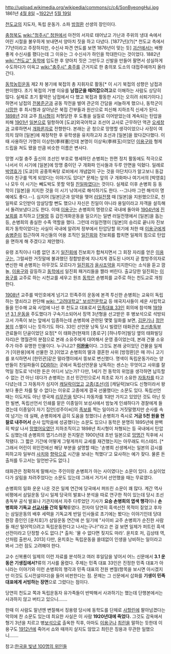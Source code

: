 http://upload.wikimedia.org/wikipedia/commons/c/c4/SonByeongHui.jpg
1861년 [[4월 8일]] ~[[1922년]] [[5월 19일]]

[[천도교]]의 지도자, 독립 운동가. 소파 [[방정환]] 선생의 장인이다.

[[충청북도]] [[wiki:"청주시" 청원]]에서 아전의 서자로 태어났고 가난과 주위의 냉대 속에서 어린 시절을 불우하게 보내면서 양아치 짓을 하고 다녔다. [1877년](?)[* 천도교 측에서 77년이라고 주장하지만, 수신사 파견 연도를 보면 1876년이 맞는 듯] [[괴산]]에서는 배짱 좋게 수신사를 팼다는데 그 이유는 그 수신사가 하인을 학대한다는 것이었다. 1882년 [[wiki:"천도교" 동학]]에 입도한 후 양아치 짓은 그만두고 신발을 만들어 팔면서 성실하게 수도하다가 이윽고 [[wiki:"충주시" 충주]]를 근거지로 한 충의포 도소의 대접주에까지 올라간다.

[[동학농민운동]] 제2 차 봉기에 북접의 총 지휘자로 활동[* 이 시기 북접의 성향은 남접과 판이했다. 초기 북접의 거병 이유를 '''남접군을 때려잡으려고'''로 이해하는 사람도 상당히 많다. 실제로 초기 활약은 남접에서 다 했고 북접과 활동한 시기는 오히려 쇠퇴기이다.]하면서 남접의 [[전봉준]]군과 공동 작전을 벌여 관군의 간담을 서늘하게 했으나, 동학군이 [[시망]]한 후 최시형과 살아남은 북접 간부들과 원산으로 피신해 지하조직 신세가 된다. [[1898년]] 2대 교주 [[최시형]]이 처형당한 후 도통을 실질로 이어받았는데 계속되는 탄압을 피해 [[1901년]] [[일본]]으로 밀항하여 [도쿄]외국어학교 조선어 교사로 근무하던 역관 [[오세창]]과 교류하면서 [[개화]]론자로 전향한다. 본래는 곧 청으로 망명할 생각이었으나 사정이 여의치 않아 [일본]에 재정착한 후 유학생을 유치하고자 조선과 [일본]을 왔다갔다했다. 이 때 사용하던 가명이 이상헌(李祥憲)인데 본명이 이상옥(李祥玉)이었던 [[이용구]]와 형제 드립을 쳐도 됐을 만큼 비슷한 이름은 변사다.

망명 시절 충주 출신의 조선인 부호로 행세하던 손병희는 한편 정치 활동에도 적극으로 나서서 이 시기에 [일본]에 망명 중이던 구 개화파 인사들과 두루 안면을 익혔다. 일례로 [[박영효]]가 [도쿄]의 공중목욕탕 로비에서 개념없이 구는 것을 야단치다가 알고보니 동갑이라 친구를 먹게 되었다는 이야기도 있다[* 문제는 앞의 구 개화파나 여기서의 [박영효]나 모두 이 시기는 빼도박도 못할 악질 [[친일파]]였다는 것이다. 실제로 이후 손병희 등 동학이 [일본]을 지지한 것을 이 시기 낚여서로 해석하기도 한다. --그나마 그런 해석이 명예에도 좋다.--]. 심지어 [일본]군과 암약을 맺어 [[러일전쟁]] 때 [일본]을 지원했으므로, 친일파로 오인받아 암살당할 뻔도 했으나 자신은 친일이 아니라 용일이라고 자객을 설득해서 돌려보냈다고도 한다. 이때 [[이용구]]는 손병희의 명령으로 국내에 돌아와 [[1904년]]에 [[진보회]]를 조직하고 [[단발령]] 등 갑진개화운동을 일으키는 일변 러일전쟁에서 [일본]을 돕는 등, 손병희의 충실한 수족 역할을 했다. 그런데 러일전쟁이 [일본]의 승리로 끝나자 진보회가 동학이었다는 사실이 국내에 알려져 정부에서 탄압당할 위기에 처한 때 [[이용구]]에게 [[송병준]]이 접근하여 자신들의 어용 조직인 [[일진회]]와 진보회를 합치면 일제의 힘으로 탄압을 면하게 해 주겠다고 제안했다.

유령 조직이나 다름 없던 초기 [[일진회]]에 진보회가 합쳐지면서 그 회장 자리를 얻은 [[이용구]]는, 그럴싸한 거짓말에 불과했던 정합방론에 지나치게 경도된 나머지 곧 합방주의자로 변신한 때 손병희는 아무것도 모르다가 [[일진회]]가 [[을사조약]]을 지지한다는 소식을 듣고 깜놀, [[이용구]]와 갈등하고 [[동학]]에서 일진회 패거리들을 짤라 버린다. 출교당한 일진회는 [[이용구]]를 교주로 하는 시천교를 세우고 원조 [[동학]]은 손병희를 교주로 하는 천도교로 개칭한다.

[[1908년]] 교주를 박인호에게 넘기고 민족주의 운동에 본격 투신한 손병희는 교육이 독립하는 열쇠라고 판단해 [[wiki: "고려대학교" 보성전문학교]] 등 애국지사들이 세운 사립학교들을 인수해 교육 사업에 나선 후 천도교 대표로서 [[민족대표 33인]] 회의에 참석해 [[1919년]] [[3.1 운동]]을 주도했다가 구속기소되어서 징역 3년형을 선고받은 후 병보석으로 석방되고서 가족이 보는 앞에서 임종하는데 손병희에 관련된 몇몇 일화를 보면, [[김문기]]나 [[정안봉]]의 스멜이 나는 듯하기도 하다. 33인 선언문 낭독 당시 빌렸던 태화관은 [[조선총독부]] 관료들이 단골이었던 요정[* 이 태화관(현재의 [종로구] [하나투어]빌딩 옆의 태화빌딩 자리)은 명월관의 분점으로 본래 소유주에게 대여해서 운영 중이었는데, 본래 건물 소유주가 아주 유명한 인물이다. 누구냐고? '''[[이완용]]'''이다. 그것도 본래 궁이었던 건물을 일제가 [이완용]에게 선물한 것.]이었고 손병희의 딸과 결혼한 사위 [방정환]은 매 끼니 고기를 포식하면서 [한민관]같은 말라깽이에서 뚱보로 변신했다. 명색이 독립운동가라는 양반들이 친일파들이 [[DDR]]하는 곳에서 독립선언문을 낭독하는 센스는 무엇이고 사위를 잘 먹일 정도로 넉넉한 돈은 어디서 났는가? 다만, 1세기 전 동학의 위엄을 생각하면 납득할 수 없는 건 아닌 데다가 손병희는 조선 민간인으로서 최초로 자기 소유한 [[자동차]]를 타고 다녔는데 그 자동차가 심지어 [[캐딜락]]이었고 [[고종(조선)]]의 [캐딜락]보다도 신형이라서 왕보다 좋은 차를 탈 수 없다는 이유로 고종에게 결국 선물했다는 소문도 있다. 독립선언 때는 이도저도 아닌 영국제 [[리무진]]을 탔다니 자동차를 1대만 가지고 있었던 것도 아닌 듯한 빌변, 독립선언서 인쇄를 맡은 이종일이 보성사에서 밤늦게 인쇄하다가 경찰에게 들켰는데 이종일이 자기 집안[성주이씨]의 [[족보]]를 찍는 일이라고 거짓말했지만 순사를 속여 넘기는 데 실패, 손병희에게 급히 도움을 청했더니 손병희가 즉시로 '''거금 5천 원을 현찰로 내주어서''' 순사 입막음에 성공했다는 소문도 있으나 동학은 분명히 1895년에 완벽히 박살 나서 [[망했어요]]였던 지하조직이고 1898년 최시형이 처형되는 등 국내에서 탄압도 심했는데 손병희의 엽기스러운 돈지랄은 1900년대 초반 일본으로 [[망명]]간 직후에 시작됐다. 그 짧은 기간에 어떻게 그렇게까지 교세를 재건했는지는 아무래도 미스테리. [* 그래서 어린이 위인전에선 해당 부분을 설명할 때는 '손병희 선생께서는 일본의 감시를 피하고자 일부러 [[사치]]와 [[향락]]으로 시간을 보내는 척했다'고 묘사하는 예가 잦다. 물론 돈 출처를 두고서는 일언반구도 없다.]

태화관은 정확하게 말해서는 주인이랑 손병희가 아는 사이였다는 소문이 있다. 소실이었다가 살림을 차려주었다는 소문도 있는데 그래서 거기서 선언했을 때는 무료였다.

손병희의 일화 운운 나온 것은 일제 연간에 당국에서 퍼뜨린 소문이 꽤 많다. 계간 역사비평에서 삼일운동 당시 일제 당국의 발표나 분석을 따로 연구한 적이 있는데 당시 조선총독부 공식 발표나 기관지에서 자주 다루었던 기사가 '''요승 손병희의 엽색 행각'''이나 '''손병희와 기독교 [[선교사]]들 간의 밀착'''류였다. 전자야 당연히 흑색선전 목적이 짙었고 후자는 삼일운동의 배후 세력을 기독교계 반일 인사들로 초기에는 봤다는 이야기인데 당대 현장 증인인 [윤치호]가 삼일운동 연간에 쓴 일기에 "사이비 교주 손병희가 순진한 사람들 재산 털어먹으려고 독립운동한다고 나서는구나!"라고 쓴 걸 보면 일제가 퍼트린 흑색선전이라고 단정할 수도 없다.[* 출처: '물 수 없다면 짖지도 마라'. 윤치호 저, 김상태 역, 산처럼 출판사, 2013] 다만, 윤치호는 독립운동을 쓸데없이 인생을 낭비하는 일이라고 봐서 그런 점도 고려해야 한다.

교수 신복룡이 일제의 이런 자료를 분석하고 여러 후일담을 넣어서 어느 신문에서 '''3.1 운동은 기생집에서?'''류의 기사를 올렸다. 주제는 민족 대표 33인은 진정한 민족 대표가 아니라는 이야기와 이런 손병희의 행각과 민족 대표의 전원 변절(항목을 보시면 아시겠지만 이것도 도시전설이다)을 들어 비판한다는 점. 문제는 그 신문에서 삽화를 '''기생이 민족 대표에게 서빙하는 장면'''으로 그렸다는 점이다.

당연히 천도교 쪽과 독립운동자 유가족들이 반박해서 사과하기는 했는데 단행본에서는 사과하지 않고 버티고 있으니…….

한때 이 사람도 말년엔 변절해서 징용령 당시에 동학도를 단체로 [[사할린]]에 팔아넘겼다는 악의에 찬 소문도 있는데 최요한 사실은 이 사람 '''1920년대에 죽었다.''' 그것도 감옥에서 형기 3년을 치르고 병[[보석]]으로 출옥한 직후, 아마도 [[이용구]]나 [[최린]]을 말하는 듯한데 이용구도 [[1912년]]에 죽어서 쇼와 때까지 살지도 않았고 최린은 징용과 무관한 일했으니…….

참고:[[한국을 빛낸 100명의 위인들]] 
